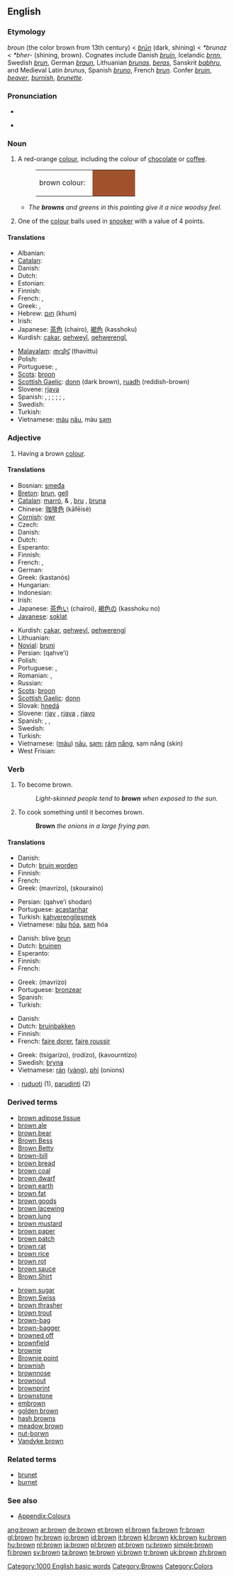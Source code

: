 {{see|Brown}}
{{wikipedia}}
==English==

===Etymology===
{{ME.}} ''broun'' (the color brown from 13th century) < {{OE.}} ''[[brun|brūn]]'' (dark, shining) < {{PG.}} ''*brunaz'' < {{PIE.}} ''*bher-'' (shining, brown). Cognates include Danish ''[[bruin]]'', Icelandic ''[[brnn]]'', Swedish ''[[brun]]'', German ''[[braun]]'', Lithuanian ''[[brunas]]'', ''[[beras]]'', Sanskrit ''[[babhru]]'', and Medieval Latin ''brunus'', Spanish ''[[bruno]]'', French ''[[brun]]''. Confer ''[[bruin]]'', ''[[beaver]]'', ''[[burnish]]'', ''[[brunette]]''.

===Pronunciation===
* {{IPA|/braʊn/}}
* {{audio|en-us-brown.ogg|Audio (US)}}
*: {{rhymes|aʊn}}

===Noun===
{{en-noun}}

# A red-orange [[colour]], including the colour of [[chocolate]] or [[coffee]].
#: <table><tr><td>brown colour: &nbsp;</td><td bgcolor="sienna" width="80">&nbsp; </td></tr></table>
#* ''The '''browns''' and greens in this painting give it a nice woodsy feel.''
# {{context|snooker}} One of the [[colour]] balls used in [[snooker]] with a value of 4 points.

====Translations====
{{trans-top|colour}}
* Albanian: {{t+|sq|bojëkafe}}
* [[Catalan]]: {{t+|ca|marró}}
* Danish: {{t+|da|brun}}
* Dutch: {{t+|nl|bruin}}
* Estonian: {{t-|et|pruun}}
* Finnish: {{t+|fi|ruskea}}
* French: {{t+|fr|marron}}, {{t+|fr|brun}}
* Greek: {{t+|el|καστανό|n|tr=kastanó|sc=Grek}}, {{t|el|καφέ|n|tr=kafé}}
* Hebrew: [[חום]] (khum)
* Irish: {{t-|ga|donn|xs=Irish}}
* Japanese: [[茶色]] (chairo), [[褐色]] (kasshoku)
* Kurdish: [[çakar]], [[qehweyî]], [[qehwerengî]], {{KUchar|[[قاوه‌یی]]}}
{{trans-mid}}
* [[Malayalam]]: [[തവിട്ട്]] (thavittu)
* Polish: {{t+|pl|brąz|m}}
* Portuguese: {{t+|pt|castanho|m}}, {{t+|pt|marrom|m}}
* [[Scots]]: [[broon]]
* [[Scottish Gaelic]]: [[donn]] (dark brown), [[ruadh]] (reddish-brown)
* Slovene: [[rjava]] {{f}}
* Spanish: {{t+|es|marrón|m}}, {{t+|es|café|m}}  {{italbrac|Mexico}}  ;  {{italbrac|for hair}} {{t-|es|castaño|m}}  ;  {{italbrac|for brown bear}} {{t+|es|pardo|m}} ; {{italbrac|for skin}} {{t-|es|moreno|m}}  ;  {{italbrac|for suntanned skin}}{{t+|es|bronceado|m}}, {{t-|es|moreno|m}} {{italbrac|Spain}}
* Swedish: {{t+|sv|brun}}
* Turkish: {{t+|tr|kahverengi}}
* Vietnamese: [[màu]] [[nâu]], màu [[sạm]]
{{trans-bottom}}

{{trans-top|one of the colour balls used in snooker}}
{{trans-mid}}
{{trans-bottom}}

===Adjective===
{{en-adj-both}}

# {{colour}} Having a brown [[colour]].

====Translations====
{{trans-top|having brown colour}}
* Bosnian: [[smeđa]] {{f}}
* [[Breton]]: [[brun]], [[gell]]
* [[Catalan]]: [[marró]], {{m}} & {{f}}, [[bru]] {{m}}, [[bruna]] {{f}}
* Chinese: [[咖啡色]] (kāfēisè)
* [[Cornish]]: [[owr]]
* Czech: {{t-|cs|hnědý|m}}
* Danish: {{t-|da|brun}}
* Dutch: {{t+|nl|bruin}}
* Esperanto: {{t-|eo|bruna|xs=Esperanto}}
* Finnish: {{t+|fi|ruskea}}
* French: {{t+|fr|brun}}, {{t+|fr|marron}}
* German: {{t+|de|braun}}
* Greek: {{t|el|καστανός|m|sc=Grek}} (kastanós)
* Hungarian: {{t+|hu|barna}}
* Indonesian: {{t+|id|coklat|xs=Indonesian}}
* Irish: {{t-|ga|donn|xs=Irish}}
* Japanese: [[茶色い]] (chairoi), [[褐色]]の (kasshoku no)
* [[Javanese]]: [[soklat]]
{{trans-mid}}
* Kurdish: [[çakar]], [[qehweyî]], [[qehwerengî]]
* Lithuanian: {{t-|lt|rudas|m|xs=Lithuanian}}
* [[Novial]]: [[bruni]]
* Persian: {{fa-Arab|[[قهوه‌ای]]}} (qahve’i)
* Polish: {{t+|pl|brązowy|m}}
* Portuguese: {{t+|pt|castanho}}, {{t+|pt|marrom}}
* Romanian: {{t+|ro|maro}}, {{t+|ro|brun}}
* Russian: {{t+|ru|коричневый|tr=koríčnevyj|sc=Cyrl}}
* [[Scots]]: [[broon]]
* [[Scottish Gaelic]]: [[donn]]
* Slovak: [[hnedá]]
* Slovene: [[rjav]] {{m}}, [[rjava]] {{f}}, [[rjavo]] {{n}}
* Spanish: {{t+|es|marrón}}, {{t+|es|café}}, {{t+|es|pardo}}
* Swedish: {{t+|sv|brun}}
* Turkish: {{t+|tr|kahverengi}}
* Vietnamese: ([[màu]]) [[nâu]], [[sạm]]; [[rám]] [[nắng]], sạm nắng (skin)
* West Frisian: {{t+|fy|brún}}
{{trans-bottom}}

===Verb===
{{en-verb}}

# To become brown.
#: ''Light-skinned people tend to '''brown''' when exposed to the sun.''
# {{cooking}} To cook something until it becomes brown.
#: '''Brown''' ''the onions in a large frying pan.''

====Translations====
{{trans-top|to become brown}}
* Danish: {{t-|da|brune}}
* Dutch: [[bruin worden]]
* Finnish: {{t-|fi|ruskistua}}
* French: {{t+|fr|brunir}}
* Greek: {{t|el|μαυρίζω|sc=Grek}} (mavrízo), {{t|el|σκουραίνω|sc=Grek}} (skouraíno)
{{trans-mid}}
* Persian: {{fa-Arab|[[قهوهای شدن]]}} (qahve’i shodan)
* Portuguese: [[acastanhar]]
* Turkish: [[kahverengileşmek]]
* Vietnamese: [[nâu]] [[hóa]], [[sạm]] hóa
{{trans-bottom}}

{{trans-top|to tan}}
* Danish: blive [[brun]]
* Dutch: [[bruinen]]
* Esperanto: {{t-|eo|brunigi|xs=Esperanto}}
* Finnish: {{t-|fi|ruskettua}}
* French: {{t+|fr|bronzer}}
{{trans-mid}}
* Greek: {{t|el|μαυρίζω|sc=Grek}} (mavrízo)
* Portuguese: [[bronzear]]
* Spanish: {{t-|es|broncearse}}
* Turkish: {{t+|tr|yanmak}}
{{trans-bottom}}

{{trans-top|to cook}}
* Danish: {{t-|da|brune}}
* Dutch: [[bruinbakken]]
* Finnish: {{t-|fi|ruskistaa}}
* French: [[faire dorer]], [[faire roussir]]
{{trans-mid}}
* Greek: {{t|el|τσιγαρίζω|sc=Grek}} (tsigarízo), {{t|el|ροδίζω|sc=Grek}} (rodízo), {{t|el|καβουρντίζω|sc=Grek}} (kavourntízo)
* Swedish: [[bryna]]
* Vietnamese: [[rán]] ([[vàng]]), [[phi]] (onions)
{{trans-bottom}}

{{checktrans}}
<!--Remove this section once all of the translations below have been moved into the tables above.-->
* {{ttbc|Lithuanian}}: [[ruduoti]] (1), [[parudinti]] (2)

===Derived terms===
{{rel-top|terms derived from "brown"}}
* [[brown adipose tissue]]
* [[brown ale]]
* [[brown bear]]
* [[Brown Bess]]
* [[Brown Betty]]
* [[brown-bill]]
* [[brown bread]]
* [[brown coal]]
* [[brown dwarf]]
* [[brown earth]]
* [[brown fat]]
* [[brown goods]]
* [[brown lacewing]]
* [[brown lung]]
* [[brown mustard]]
* [[brown paper]]
* [[brown patch]]
* [[brown rat]]
* [[brown rice]]
* [[brown rot]]
* [[brown sauce]]
* [[Brown Shirt]]
{{rel-mid}}
* [[brown sugar]]
* [[Brown Swiss]]
* [[brown thrasher]]
* [[brown trout]]
* [[brown-bag]]
* [[brown-bagger]]
* [[browned off]]
* [[brownfield]]
* [[brownie]]
* [[Brownie point]]
* [[brownish]]
* [[brownnose]]
* [[brownout]]
* [[brownprint]]
* [[brownstone]]
* [[embrown]]
* [[golden brown]]
* [[hash browns]]
* [[meadow brown]]
* [[nut-borwn]]
* [[Vandyke brown]]
{{rel-bottom}}

===Related terms===
* [[brunet]]
* [[burnet]]

===See also===
* [[Appendix:Colours]]

[[Category:1000 English basic words]]
[[Category:Browns]]
[[Category:Colors]]

[[ang:brown]]
[[ar:brown]]
[[de:brown]]
[[et:brown]]
[[el:brown]]
[[fa:brown]]
[[fr:brown]]
[[gl:brown]]
[[hy:brown]]
[[io:brown]]
[[id:brown]]
[[it:brown]]
[[kl:brown]]
[[kk:brown]]
[[ku:brown]]
[[hu:brown]]
[[nl:brown]]
[[ja:brown]]
[[pl:brown]]
[[pt:brown]]
[[ru:brown]]
[[simple:brown]]
[[fi:brown]]
[[sv:brown]]
[[ta:brown]]
[[te:brown]]
[[vi:brown]]
[[tr:brown]]
[[uk:brown]]
[[zh:brown]]